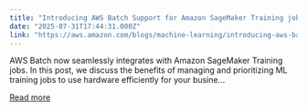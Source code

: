 ```yaml
---
title: "Introducing AWS Batch Support for Amazon SageMaker Training jobs"
date: "2025-07-31T17:44:31.000Z"
link: "https://aws.amazon.com/blogs/machine-learning/introducing-aws-batch-support-for-amazon-sagemaker-training-jobs/"
---
```


AWS Batch now seamlessly integrates with Amazon SageMaker Training jobs. In this post, we discuss the benefits of managing and prioritizing ML training jobs to use hardware efficiently for your busine...

[Read more](https://aws.amazon.com/blogs/machine-learning/introducing-aws-batch-support-for-amazon-sagemaker-training-jobs/)
